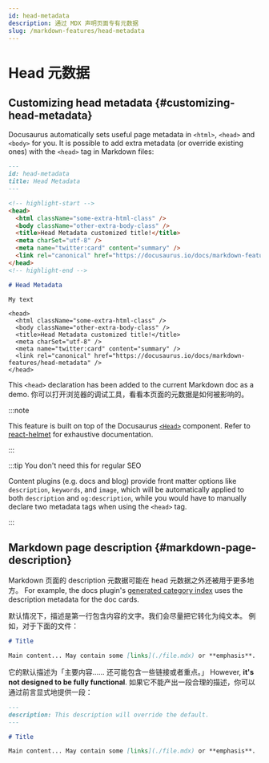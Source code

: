 ```yaml
---
id: head-metadata
description: 通过 MDX 声明页面专有元数据
slug: /markdown-features/head-metadata
---
```


# Head 元数据

## Customizing head metadata {#customizing-head-metadata}

Docusaurus automatically sets useful page metadata in `<html>`, `<head>` and `<body>` for you. It is possible to add extra metadata (or override existing ones) with the `<head>` tag in Markdown files:

```md title="markdown-features-head-metadata.mdx"
---
id: head-metadata
title: Head Metadata
---

<!-- highlight-start -->
<head>
  <html className="some-extra-html-class" />
  <body className="other-extra-body-class" />
  <title>Head Metadata customized title!</title>
  <meta charSet="utf-8" />
  <meta name="twitter:card" content="summary" />
  <link rel="canonical" href="https://docusaurus.io/docs/markdown-features/head-metadata" />
</head>
<!-- highlight-end -->

# Head Metadata

My text
```

```mdx-code-block
<head>
  <html className="some-extra-html-class" />
  <body className="other-extra-body-class" />
  <title>Head Metadata customized title!</title>
  <meta charSet="utf-8" />
  <meta name="twitter:card" content="summary" />
  <link rel="canonical" href="https://docusaurus.io/docs/markdown-features/head-metadata" />
</head>
```

This `<head>` declaration has been added to the current Markdown doc as a demo. 你可以打开浏览器的调试工具，看看本页面的元数据是如何被影响的。

:::note

This feature is built on top of the Docusaurus [`<Head>`](./../../docusaurus-core.mdx#head) component. Refer to [react-helmet](https://github.com/nfl/react-helmet) for exhaustive documentation.

:::

:::tip You don't need this for regular SEO

Content plugins (e.g. docs and blog) provide front matter options like `description`, `keywords`, and `image`, which will be automatically applied to both `description` and `og:description`, while you would have to manually declare two metadata tags when using the `<head>` tag.

:::

## Markdown page description {#markdown-page-description}

Markdown 页面的 description 元数据可能在 head 元数据之外还被用于更多地方。 For example, the docs plugin's [generated category index](../docs/sidebar/items.mdx#generated-index-page) uses the description metadata for the doc cards.

默认情况下，描述是第一行包含内容的文字。我们会尽量把它转化为纯文本。 例如，对于下面的文件：

```md
# Title

Main content... May contain some [links](./file.mdx) or **emphasis**.
```

它的默认描述为「主要内容…… 还可能包含一些链接或者重点。」 However, **it's not designed to be fully functional**. 如果它不能产出一段合理的描述，你可以通过前言显式地提供一段：

```md
---
description: This description will override the default.
---

# Title

Main content... May contain some [links](./file.mdx) or **emphasis**.
```
